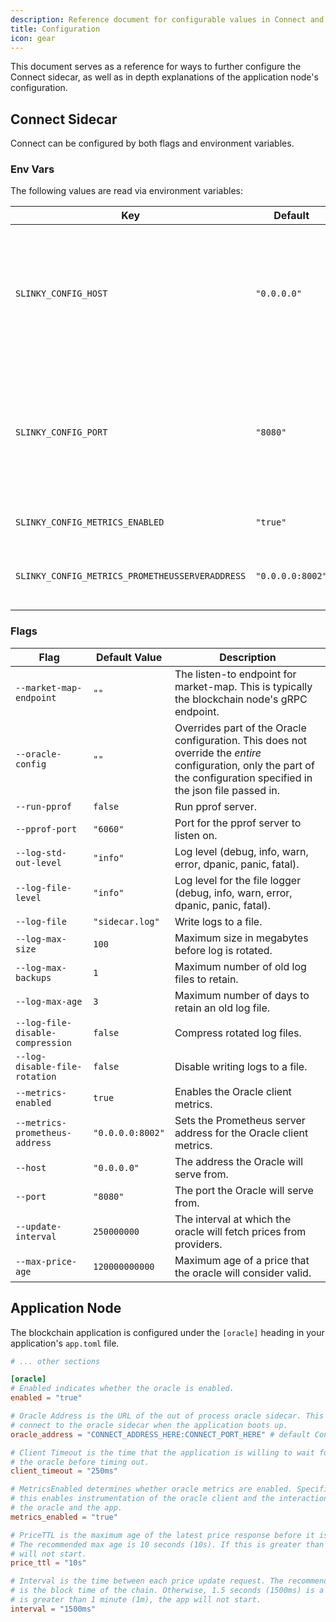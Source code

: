 ```yaml
---
description: Reference document for configurable values in Connect and Applications.
title: Configuration
icon: gear
---
```


This document serves as a reference for ways to further configure the Connect sidecar, as well as in depth explanations of the application node's configuration.

## Connect Sidecar

Connect can be configured by both flags and environment variables.

### Env Vars

The following values are read via environment variables:

| Key                                             | Default          | Description                                                                                                                                        |
|-------------------------------------------------|------------------|----------------------------------------------------------------------------------------------------------------------------------------------------|
| `SLINKY_CONFIG_HOST`                            | `"0.0.0.0"`      | The address Connect will serve requests from. WARNING: changing this value requires updating the `oracle_address` in the `app.toml` configuration. |
| `SLINKY_CONFIG_PORT`                            | `"8080"`         | The port Connect will serve requests from. WARNING: changing this value requires updating the `oracle_address` in the `app.toml` configuration.    |
| `SLINKY_CONFIG_METRICS_ENABLED`                 | `"true"`         | Enables prometheus metrics.                                                                                                                        |
| `SLINKY_CONFIG_METRICS_PROMETHEUSSERVERADDRESS` | `"0.0.0.0:8002"` | The address of your prometheus server instance.                                                                                                    |


### Flags

| Flag                             | Default Value    | Description                                                                                                                                                             |
|----------------------------------|------------------|-------------------------------------------------------------------------------------------------------------------------------------------------------------------------|
| `--market-map-endpoint`          | `""`             | The listen-to endpoint for market-map. This is typically the blockchain node's gRPC endpoint.                                                                           |
| `--oracle-config`                | `""`             | Overrides part of the Oracle configuration. This does not override the _entire_ configuration, only the part of the configuration specified in the json file passed in. |
| `--run-pprof`                    | `false`          | Run pprof server.                                                                                                                                                       |
| `--pprof-port`                   | `"6060"`         | Port for the pprof server to listen on.                                                                                                                                 |
| `--log-std-out-level`            | `"info"`         | Log level (debug, info, warn, error, dpanic, panic, fatal).                                                                                                             |
| `--log-file-level`               | `"info"`         | Log level for the file logger (debug, info, warn, error, dpanic, panic, fatal).                                                                                         |
| `--log-file`                     | `"sidecar.log"`  | Write logs to a file.                                                                                                                                                   |
| `--log-max-size`                 | `100`            | Maximum size in megabytes before log is rotated.                                                                                                                        |
| `--log-max-backups`              | `1`              | Maximum number of old log files to retain.                                                                                                                              |
| `--log-max-age`                  | `3`              | Maximum number of days to retain an old log file.                                                                                                                       |
| `--log-file-disable-compression` | `false`          | Compress rotated log files.                                                                                                                                             |
| `--log-disable-file-rotation`    | `false`          | Disable writing logs to a file.                                                                                                                                         |
| `--metrics-enabled`              | `true`           | Enables the Oracle client metrics.                                                                                                                                      |
| `--metrics-prometheus-address`   | `"0.0.0.0:8002"` | Sets the Prometheus server address for the Oracle client metrics.                                                                                                       |
| `--host`                         | `"0.0.0.0"`      | The address the Oracle will serve from.                                                                                                                                 |
| `--port`                         | `"8080"`         | The port the Oracle will serve from.                                                                                                                                    |
| `--update-interval`              | `250000000`      | The interval at which the oracle will fetch prices from providers.                                                                                                      |
| `--max-price-age`                | `120000000000`   | Maximum age of a price that the oracle will consider valid.                                                                                                             |

## Application Node

The blockchain application is configured under the `[oracle]` heading in your application's `app.toml` file.

```toml app.toml
# ... other sections

[oracle]
# Enabled indicates whether the oracle is enabled.
enabled = "true"

# Oracle Address is the URL of the out of process oracle sidecar. This is used to
# connect to the oracle sidecar when the application boots up.
oracle_address = "CONNECT_ADDRESS_HERE:CONNECT_PORT_HERE" # default Connect port is 8080.

# Client Timeout is the time that the application is willing to wait for responses from
# the oracle before timing out.
client_timeout = "250ms"

# MetricsEnabled determines whether oracle metrics are enabled. Specifically,
# this enables instrumentation of the oracle client and the interaction between
# the oracle and the app.
metrics_enabled = "true"

# PriceTTL is the maximum age of the latest price response before it is considered stale.
# The recommended max age is 10 seconds (10s). If this is greater than 1 minute (1m), the app
# will not start.
price_ttl = "10s"

# Interval is the time between each price update request. The recommended interval
# is the block time of the chain. Otherwise, 1.5 seconds (1500ms) is a good default. If this
# is greater than 1 minute (1m), the app will not start.
interval = "1500ms"
```